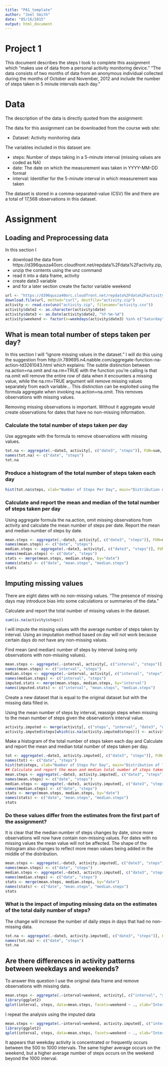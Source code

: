 ```yaml
---
title: "PA1_template"
author: "Joel Smith"
date: "05/16/2015"
output: html_document
---
```

# Project 1

This document describes the steps I took to complete this assignment which "makes use of data from a personal activity monitoring device." "The data consists of two months of data from an anonymous individual collected during the months of October and November, 2012 and include the number of steps taken in 5 minute intervals each day."

# Data

The description of the data is directly quoted from the assignment: 

The data for this assignment can be downloaded from the course web site:

 - Dataset: Activity monitoring data 
 
The variables included in this dataset are:

 - steps: Number of steps taking in a 5-minute interval (missing values are coded as NA)
 - date: The date on which the measurement was taken in YYYY-MM-DD format
 - interval: Identifier for the 5-minute interval in which measurement was taken

The dataset is stored in a comma-separated-value (CSV) file and there are a total of 17,568 observations in this dataset.

# Assignment

## Loading and Preprocessing data

In this section I 

 - download the data from https://d396qusza40orc.cloudfront.net/repdata%2Fdata%2Factivity.zip, 
 - unzip the contents using the unz command
 - read it into a data frame, activity
 - create date3 variable
 - and for a later section create the factor variable weekend
 
```r
url <- "https://d396qusza40orc.cloudfront.net/repdata%2Fdata%2Factivity.zip"
download.file(url, method="curl", destfile="activity.zip")
activity <- read.csv(unz("activity.zip", filename="activity.csv"))
activity$date2 <- as.character(activity$date)
activity$date3 <- as.Date(activity$date2, "%Y-%m-%d")
activity$weekend <- factor(x=weekdays(activity$date3) %in% c("Saturday", "Sunday"), levels=c(TRUE, FALSE), labels=c("Weekend", "Weekday"))
```

## What is mean total number of steps taken per day?

In this section I will "ignore missing values in the dataset." I will do this using the suggestion from http://r.789695.n4.nabble.com/aggregate-function-na-action-td3261043.html which explains: 
The subtle distinction between na.action=na.omit and na.rm=TRUE with the function you're calling is that na.omit will remove the entire row of data when it encounters a missing value, while the na.rm=TRUE argument will remove missing values separately from each variable... This distinction can be exploited using the formula aggregate when invoking na.action=na.omit. This removes observations with missing values. 

Removing missing observations is important. Without it aggregate would create observations for dates that have no non-missing information. 

### Calculate the total number of steps taken per day

Use aggregate with the formula to remove observations with missing values.

```r
tot.na <- aggregate(.~date3, activity[, c("date3", "steps")], FUN=sum, na.action=na.omit)
names(tot.na) <- c("date", "steps")
tot.na
```
### Produce a histogram of the total number of steps taken each day

```r
hist(tot.na$steps, xlab="Number of Steps Per Day", main="Distribution of Total Number of Daily Steps", ylim=c(0,35))
```

### Calculate and report the mean and median of the total number of steps taken per day

Using aggregate formula the na.action, omit missing observations from activity and calculate the mean number of steps per date. Report the mean and median number of steps by date.

```r
mean.steps <- aggregate(.~date3, activity[, c("date3", "steps")], FUN=mean, na.action=na.omit)
names(mean.steps) <- c("date", "steps")
median.steps <- aggregate(.~date3, activity[, c("date3", "steps")], FUN=median, na.action=na.omit)
names(median.steps) <- c("date", "steps")
stats <- merge(mean.steps, median.steps, by="date")
names(stats) <- c("date", "mean.steps", "median.steps")
stats
```

## Imputing missing values

There are eight dates with no non-missing values. "The presence of missing days may introduce bias into some calculations or summaries of the data." 

Calculate and report the total number of missing values in the dataset.
```r
sum(is.na(activity$steps))
```

I will impute the missing values with the average number of steps taken by interval. Using an imputation method based on day will not work because certain days do not have any non-missing values. 

Find mean (and median) number of steps by interval (using only observations with non-missing values).

```r
mean.steps <- aggregate(.~interval, activity[, c("interval", "steps")], FUN=mean, na.action=na.omit)
names(mean.steps) <- c("interval", "steps")
median.steps <- aggregate(.~interval, activity[, c("interval", "steps")], FUN=median, na.action=na.omit)
names(median.steps) <- c("interval", "steps")
imputed.stats <- merge(mean.steps, median.steps, by="interval")
names(imputed.stats) <- c("interval", "mean.steps", "median.steps")
```

Create a new dataset that is equal to the original dataset but with the missing data filled in. 

Using the mean number of steps by interval, reassign steps when missing to the mean number of steps given the observation's interval value.

```r
activity.imputed <- merge(activity[, c("steps", "interval", "date3", "weekend")], imputed.stats, by="interval", all.x=TRUE)
activity.imputed$steps[which(is.na(activity.imputed$steps))] <- activity.imputed$mean.steps[which(is.na(activity.imputed$steps))]
```

Make a histogram of the total number of steps taken each day and Calculate and report the mean and median total number of steps taken per day.

```r
tot <- aggregate(.~date3, activity.imputed[, c("date3", "steps")], FUN=sum, na.action=na.omit)
names(tot) <- c("date", "steps")
hist(tot$steps, xlab="Number of Steps Per Day", main="Distribution of Total Number of Daily Steps", ylim=c(0,35))
## Calculate and report the mean and median total number of steps taken per day.
mean.steps <- aggregate(.~date3, activity.imputed[, c("date3", "steps")], FUN=mean, na.action=na.omit)
names(mean.steps) <- c("date", "steps")
median.steps <- aggregate(.~date3, activity.imputed[, c("date3", "steps")], FUN=median, na.action=na.omit)
names(median.steps) <- c("date", "steps")
stats <- merge(mean.steps, median.steps, by="date")
names(stats) <- c("date", "mean.steps", "median.steps")
stats
```

### Do these values differ from the estimates from the first part of the assignment? 
It is clear that the median number of steps changes by date, since more observations will now have contain non-missing values. For dates with no missing values the mean value will not be affected. The shape of the histogram also changes to reflect more mean values being added in the middle of the distribution. 

```r
mean.steps <- aggregate(.~date3, activity.imputed[, c("date3", "steps")], FUN=mean, na.action=na.omit)
names(mean.steps) <- c("date", "steps")
median.steps <- aggregate(.~date3, activity.imputed[, c("date3", "steps")], FUN=median, na.action=na.omit)
names(median.steps) <- c("date", "steps")
stats <- merge(mean.steps, median.steps, by="date")
names(stats) <- c("date", "mean.steps", "median.steps")
stats
```

### What is the impact of imputing missing data on the estimates of the total daily number of steps?

The change will increase the number of daily steps in days that had no non-missing data.

```r
tot.na <- aggregate(.~date3, activity.imputed[, c("date3", "steps")], FUN=sum, na.action=na.omit)
names(tot.na) <- c("date", "steps")
tot.na
```

## Are there differences in activity patterns between weekdays and weekends?

To answer this question I use the original data frame and remove observations with missing data. 

```r
mean.steps <- aggregate(.~interval+weekend, activity[, c("interval", "steps", "weekend")], FUN=mean, na.action=na.omit)
library(ggplot2)
qplot(interval, steps, data=mean.steps, facets=weekend ~ ., xlab="Interval", ylab="Average Number of Steps", geom="line") #+ geom_point(shape="l")
```

I repeat the analysis using the imputed data

```r
mean.steps <- aggregate(.~interval+weekend, activity.imputed[, c("interval", "steps", "weekend")], FUN=mean, na.action=na.omit)
library(ggplot2)
qplot(interval, steps, data=mean.steps, facets=weekend ~ ., xlab="Interval", ylab="Average Number of Steps", geom="line") #+ geom_point(shape="l")
```

It appears that weekday activity is concentrated or frequently occurs between the 500 to 1000 intervals. The same higher average occurs on the weekend, but a higher average number of steps occurs on the weekend beyond the 1000 interval.